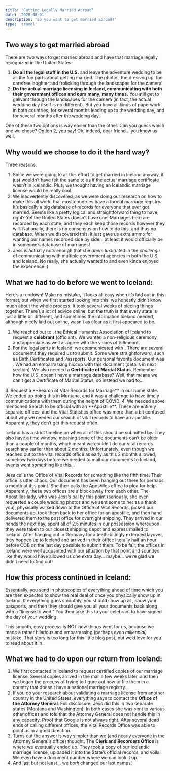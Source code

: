 ```yaml
---
title: 'Getting Legally Married Abroad'
date: '2020-08-01'
description: 'So you want to get married abroad?'
type: 'travel'
---
```


## Two ways to get married abroad

There are two ways to get married abroad and have that marriage legally recognized in the United States:

1. **Do all the legal stuff in the U.S.** and leave the adventure wedding to be all the fun parts about getting married.  The photos, the dressing up, the carefree laughter and frolicking through the landscapes for the camera.
2. **Do the actual marriage licensing in Iceland, communicating with both their government offices and ours many, many times.** You still get to galivant through the landscapes for the camera (in fact, the actual wedding day itself is no different).  But you have all kinds of paperwork in both countries, for several months leading up to the wedding day, and for several months after the wedding day.

One of these two options is way easier than the other.  Can you guess which one we chose?
Option 2, you say!  Oh, indeed, dear friend… you know us well.

## Why would we choose to do it the hard way?

Three reasons: 

1. Since we were going to all this effort to get married in Iceland anyway, it just wouldn’t have felt the same to us if the actual marriage certificate wasn’t in Icelandic.  Plus, we thought having an Icelandic marriage license would be really cool.
2. We inadvertently discovered, as we were doing our research on how to make this all work, that most countries have a formal marriage registry.  It’s basically a big database of records for everyone that ever got married.  Seems like a pretty logical and straightforward thing to have, right?  Yet the United States doesn’t have one!  Marriages here are recorded by each state, and they each keep those records however they will.  Nationally, there is no consensus on how to do this, and thus no database.  When we discovered this, it just gave us extra ammo for wanting our names recorded side by side… at least it would officially be in someone’s database of marriages!
3. Jess is actually nuts enough that she *ahem* luxuriated in the *challenge* of communicating with multiple government agencies in both the U.S. and Iceland.  No really, she actually wanted to and even kinda enjoyed the experience :)

## What we had to do before we went to Iceland:

Here’s a rundown!  Make no mistake, it looks all easy when it’s laid out in this format, but when we first started looking into this, we honestly didn’t know much about the whole process.  It took several weeks of piecing things together.  There’s a lot of advice online, but the truth is that every state is just a little bit different, and sometimes the information Iceland needed, although nicely laid out online, wasn’t as clear as it first appeared to be.

1. We reached out to <MDXLink title="Siðmennt" href="https://www.sidmennt.is/"/>, the Ethical Humanist Association of Iceland to request a **celebrant** (officiant).  We wanted a non-religious ceremony, and appreciate as well as agree with the values of Siðmennt.
2. For the legal parts in Iceland, we communicated with <MDXLink title="Sýslumenn (The Commissioner’s Office)" href="https://island.is/s/syslumenn"/>.  There are several documents they required us to submit.  Some were straightforward, such as Birth Certificates and Passports.  Our personal favorite document was <MDXLink title="Hjónavígsluskýrsla (Marriage Notification)" href="https://www.skra.is/umsoknir/eydublod-umsoknir-og-vottord/stok-vara/?productid=aa1672b9-ec79-11e6-9442-005056851dd2"/>.  We had an embarrassing hiccup with this document (details in next section).  We also needed a **Certificate of Marital Status**.  Remember how the U.S. doesn’t have a marriage database?  Well, that means we can’t get a Certificate of Marital Status, so instead we had to…
<B2Image filename="iceland/blog/Hjónavígsluskýrsla_dim_1866x1205.jpg" width="1866" height="1205" alt="Hjónavígsluskýrsla"/>
3. Request a **Search of Vital Records for Marriage** in our home state.  We ended up doing this in Montana, and it was a challenge to have timely communications with them during the height of COVID.
4. We needed above mentioned Search to be official with an **Apostille**.  These are entirely separate offices, and the Vital Statistics office was more than a bit confused about why we needed our search of vital records to have an apostille.  Apparently, they don’t get this request often.

Iceland has a strict timeline on when all of this should be submitted by.  They also have a time window, meaning some of the documents can’t be older than a couple of months, which meant we couldn’t do our vital records search any earlier than about 2 months.  Unfortunately, even though we reached out to the vital records office as early as this 2 months allowed, somehow two days before we needed to mail our documents to Iceland, events went something like this… 

Jess calls the Office of Vital Records for something like the fifth time.  Their office is utter chaos.  Our document has been hanging out there for perhaps a month at this point.  She then calls the Apostilles office to plea for help.  Apparently, these two offices are a block away from each other.  The Apostilles lady, who was Jess’s pal by this point (seriously, she even requested a couple wedding photos and we sent some to her as a thank you), physically walked down to the Office of Vital Records, picked our documents up, took them back to her office for an apostille, and then hand delivered them to the post office for overnight shipping.  They arrived in our hands the next day, spent all of 2.5 minutes in our possession whereupon they were taken to our closest shipping depot and express mailed to Iceland.  After hanging out in Germany for a teeth-bitingly extended layover, they hopped up to Iceland and arrived in their office literally half an hour before COB on the last day possible to submit them.  To be fair, the offices in Iceland were well acquainted with our situation by that point and sounded like they would have allowed us one extra day… maybe… we’re glad we didn’t need to find out!

## How this process continued in Iceland:

Essentially, you send in photocopies of everything ahead of time which you are then expected to show the real deal of once you physically show up in Iceland.  If everything goes smoothly, you should show up at <MDXLink title="Sýslumaðurinn á höfuðborgarsvæðinu (The District Commissioner of Greater Reykjavik)" href="https://goo.gl/maps/Zzvb88n2onyPQBqN7"/>, show your passports, and then they should give you all your documents back along with a “license to wed.”  You then take this to your celebrant to have signed the day of your wedding.

This smooth, easy process is NOT how things went for us, because we made a rather hilarious and embarrassing (perhaps even _millennial_) mistake.  That story is too long for this little blog post, but we’d love for you to read about it in <MDXLink title="Misadventure with our Marriage License" href="/posts/misadventure"/>.

## What we had to do upon our return from Iceland:

1. We first contacted <MDXLink title="Þjóðskrá (The Registration Office)" href="https://www.skra.is/english/"/> in Iceland to request certified copies of our marriage license.  Several copies arrived in the mail a few weeks later, and then we began the process of trying to figure out how to file them in a country that doesn’t have a national marriage registry…
2. If you do your research about validating a marriage license from another country in the United States, everything says to contact the **Office of the Attorney General**.  Full disclosure, Jess did this in two separate states (Montana and Washington).  In both cases she was sent to various other offices and told that the Attorney General does not handle this in any capacity.  Proof that Google is not always right.  After several dead ends of calling different offices, the Vital Records Office was able to point us in a good direction.  
3. Turns out the answer is way simpler than we (and nearly everyone in the Attorney General’s office) thought.  The **Clerk and Recorders Office** is where we eventually ended up.  They took a copy of our Icelandic marriage license, uploaded it into the State’s official records, and voila!  We even have a document number where we can look it up.
4. And last but not least… we _both_ changed our last names!

